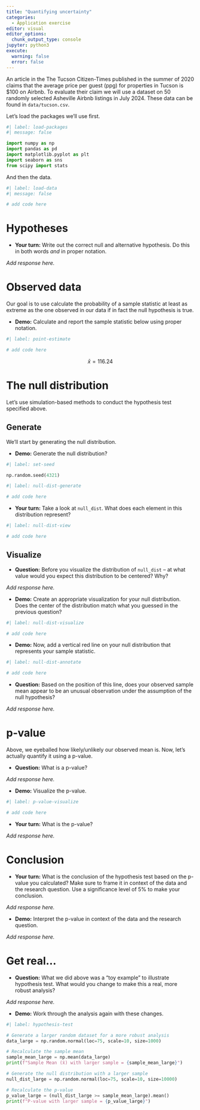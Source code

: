 ```yaml
---
title: "Quantifying uncertainty"
categories: 
  - Application exercise
editor: visual
editor_options: 
  chunk_output_type: console
jupyter: python3
execute:
  warning: false
  error: false
---
```


An article in the The Tucson Citizen-Times published in the summer of 2020 claims that the average price per guest (ppg) for properties in Tucson is \$100 on Airbnb.
To evaluate their claim we will use a dataset on 50 randomly selected Asheville Airbnb listings in July 2024.
These data can be found in `data/tucson.csv`.

Let's load the packages we'll use first.

```python
#| label: load-packages
#| message: false

import numpy as np
import pandas as pd
import matplotlib.pyplot as plt
import seaborn as sns
from scipy import stats
```

And then the data.

```python
#| label: load-data
#| message: false

# add code here
```

# Hypotheses

-   **Your turn:** Write out the correct null and alternative hypothesis. Do this in both words *and* in proper notation.

*Add response here.*

# Observed data

Our goal is to use calculate the probability of a sample statistic at least as extreme as the one observed in our data if in fact the null hypothesis is true.

-   **Demo:** Calculate and report the sample statistic below using proper notation.

```python
#| label: point-estimate

# add code here
```

$$\bar{x} = 116.24$$

# The null distribution

Let's use simulation-based methods to conduct the hypothesis test specified above.

## Generate

We'll start by generating the null distribution.

-   **Demo:** Generate the null distribution?

```python
#| label: set-seed

np.random.seed(4321)
```

```python
#| label: null-dist-generate

# add code here
```

-   **Your turn:** Take a look at `null_dist`. What does each element in this distribution represent?

```python
#| label: null-dist-view

# add code here
```

## Visualize

-   **Question:** Before you visualize the distribution of `null_dist` -- at what value would you expect this distribution to be centered? Why?

*Add response here.*

-   **Demo:** Create an appropriate visualization for your null distribution. Does the center of the distribution match what you guessed in the previous question?

```python
#| label: null-dist-visualize

# add code here
```

-   **Demo:** Now, add a vertical red line on your null distribution that represents your sample statistic.

```python
#| label: null-dist-annotate

# add code here
```

-   **Question:** Based on the position of this line, does your observed sample mean appear to be an unusual observation under the assumption of the null hypothesis?

*Add response here.*

# p-value

Above, we eyeballed how likely/unlikely our observed mean is.
Now, let's actually quantify it using a p-value.

-   **Question:** What is a p-value?

*Add response here.*

-   **Demo:** Visualize the p-value.

```python
#| label: p-value-visualize

# add code here
```

-   **Your turn:** What is the p-value?

*Add response here.*

# Conclusion

-   **Your turn:** What is the conclusion of the hypothesis test based on the p-value you calculated? Make sure to frame it in context of the data and the research question. Use a significance level of 5% to make your conclusion.

*Add response here.*

-   **Demo:** Interpret the p-value in context of the data and the research question.

*Add response here.*

# Get real...

-   **Question:** What we did above was a "toy example" to illustrate hypothesis test. What would you change to make this a real, more robust analysis?

*Add response here.*

-   **Demo:** Work through the analysis again with these changes.

```python
#| label: hypothesis-test

# Generate a larger random dataset for a more robust analysis
data_large = np.random.normal(loc=75, scale=10, size=1000)

# Recalculate the sample mean
sample_mean_large = np.mean(data_large)
print(f"Sample Mean (x̄) with larger sample = {sample_mean_large}")

# Generate the null distribution with a larger sample
null_dist_large = np.random.normal(loc=75, scale=10, size=10000)

# Recalculate the p-value
p_value_large = (null_dist_large >= sample_mean_large).mean()
print(f"P-value with larger sample = {p_value_large}")
```
